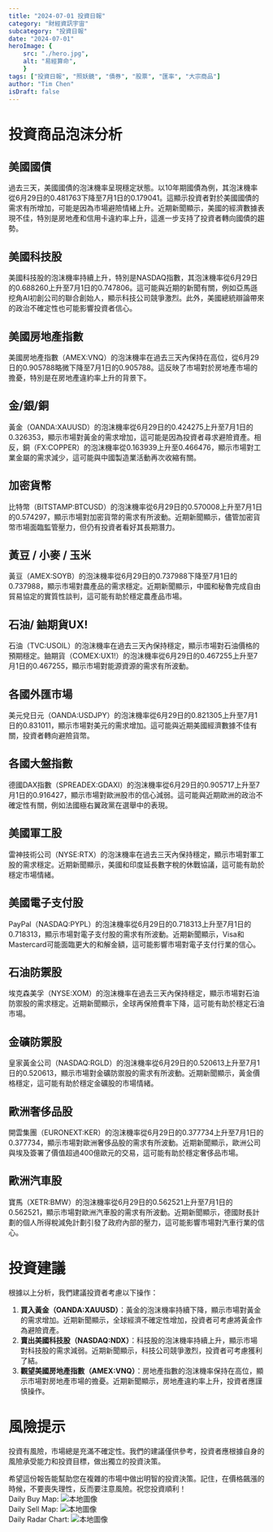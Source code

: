 ```yaml
---
title: "2024-07-01 投資日報"
category: "財經資訊宇宙"
subcategory: "投資日報"
date: "2024-07-01"
heroImage: {
    src: "./hero.jpg",
    alt: "易經算命",
    }
tags: ["投資日報", "照妖鏡", "債券", "股票", "匯率", "大宗商品"]
author: "Tim Chen"
isDraft: false
---
```

# 投資商品泡沫分析

## 美國國債
過去三天，美國國債的泡沫機率呈現穩定狀態。以10年期國債為例，其泡沫機率從6月29日的0.481763下降至7月1日的0.179041。這顯示投資者對於美國國債的需求有所增加，可能是因為市場避險情緒上升。近期新聞顯示，美國的經濟數據表現不佳，特別是房地產和信用卡違約率上升，這進一步支持了投資者轉向國債的趨勢。

## 美國科技股
美國科技股的泡沫機率持續上升，特別是NASDAQ指數，其泡沫機率從6月29日的0.688260上升至7月1日的0.747806。這可能與近期的新聞有關，例如亞馬遜挖角AI初創公司的聯合創始人，顯示科技公司競爭激烈。此外，美國總統辯論帶來的政治不確定性也可能影響投資者信心。

## 美國房地產指數
美國房地產指數（AMEX:VNQ）的泡沫機率在過去三天內保持在高位，從6月29日的0.905788略微下降至7月1日的0.905788。這反映了市場對於房地產市場的擔憂，特別是在房地產違約率上升的背景下。

## 金/銀/銅
黃金（OANDA:XAUUSD）的泡沫機率從6月29日的0.424275上升至7月1日的0.326353，顯示市場對黃金的需求增加，這可能是因為投資者尋求避險資產。相反，銅（FX:COPPER）的泡沫機率從0.163939上升至0.466476，顯示市場對工業金屬的需求減少，這可能與中國製造業活動再次收縮有關。

## 加密貨幣
比特幣（BITSTAMP:BTCUSD）的泡沫機率從6月29日的0.570008上升至7月1日的0.574297，顯示市場對加密貨幣的需求有所波動。近期新聞顯示，儘管加密貨幣市場面臨監管壓力，但仍有投資者看好其長期潛力。

## 黃豆 / 小麥 / 玉米
黃豆（AMEX:SOYB）的泡沫機率從6月29日的0.737988下降至7月1日的0.737988，顯示市場對農產品的需求穩定。近期新聞顯示，中國和秘魯完成自由貿易協定的實質性談判，這可能有助於穩定農產品市場。

## 石油/ 鈾期貨UX!
石油（TVC:USOIL）的泡沫機率在過去三天內保持穩定，顯示市場對石油價格的預期穩定。鈾期貨（COMEX:UX1!）的泡沫機率從6月29日的0.467255上升至7月1日的0.467255，顯示市場對能源資源的需求有所波動。

## 各國外匯市場
美元兌日元（OANDA:USDJPY）的泡沫機率從6月29日的0.821305上升至7月1日的0.831011，顯示市場對美元的需求增加。這可能與近期美國經濟數據不佳有關，投資者轉向避險貨幣。

## 各國大盤指數
德國DAX指數（SPREADEX:GDAXI）的泡沫機率從6月29日的0.905717上升至7月1日的0.916427，顯示市場對歐洲股市的信心減弱。這可能與近期歐洲的政治不確定性有關，例如法國極右翼政黨在選舉中的表現。

## 美國軍工股
雷神技術公司（NYSE:RTX）的泡沫機率在過去三天內保持穩定，顯示市場對軍工股的需求穩定。近期新聞顯示，美國和印度延長數字稅的休戰協議，這可能有助於穩定市場情緒。

## 美國電子支付股
PayPal（NASDAQ:PYPL）的泡沫機率從6月29日的0.718313上升至7月1日的0.718313，顯示市場對電子支付股的需求有所波動。近期新聞顯示，Visa和Mastercard可能面臨更大的和解金額，這可能影響市場對電子支付行業的信心。

## 石油防禦股
埃克森美孚（NYSE:XOM）的泡沫機率在過去三天內保持穩定，顯示市場對石油防禦股的需求穩定。近期新聞顯示，全球再保險費率下降，這可能有助於穩定石油市場。

## 金礦防禦股
皇家黃金公司（NASDAQ:RGLD）的泡沫機率從6月29日的0.520613上升至7月1日的0.520613，顯示市場對金礦防禦股的需求有所波動。近期新聞顯示，黃金價格穩定，這可能有助於穩定金礦股的市場情緒。

## 歐洲奢侈品股
開雲集團（EURONEXT:KER）的泡沫機率從6月29日的0.377734上升至7月1日的0.377734，顯示市場對歐洲奢侈品股的需求有所波動。近期新聞顯示，歐洲公司與埃及簽署了價值超過400億歐元的交易，這可能有助於穩定奢侈品市場。

## 歐洲汽車股
寶馬（XETR:BMW）的泡沫機率從6月29日的0.562521上升至7月1日的0.562521，顯示市場對歐洲汽車股的需求有所波動。近期新聞顯示，德國財長計劃的個人所得稅減免計劃引發了政府內部的壓力，這可能影響市場對汽車行業的信心。

# 投資建議
根據以上分析，我們建議投資者考慮以下操作：

1. **買入黃金（OANDA:XAUUSD）**：黃金的泡沫機率持續下降，顯示市場對黃金的需求增加。近期新聞顯示，全球經濟不確定性增加，投資者可考慮將黃金作為避險資產。
2. **賣出美國科技股（NASDAQ:NDX）**：科技股的泡沫機率持續上升，顯示市場對科技股的需求減弱。近期新聞顯示，科技公司競爭激烈，投資者可考慮獲利了結。
3. **觀望美國房地產指數（AMEX:VNQ）**：房地產指數的泡沫機率保持在高位，顯示市場對房地產市場的擔憂。近期新聞顯示，房地產違約率上升，投資者應謹慎操作。

# 風險提示
投資有風險，市場總是充滿不確定性。我們的建議僅供參考，投資者應根據自身的風險承受能力和投資目標，做出獨立的投資決策。

希望這份報告能幫助您在複雜的市場中做出明智的投資決策。記住，在價格飆漲的時候，不要喪失理性，反而要注意風險。祝您投資順利！
<br />
Daily Buy Map:
![本地圖像](./buyMap.svg)
<br />
Daily Sell Map:
![本地圖像](./sellMap.svg)
<br />
Daily Radar Chart:
![本地圖像](./radar.svg)
<br />
